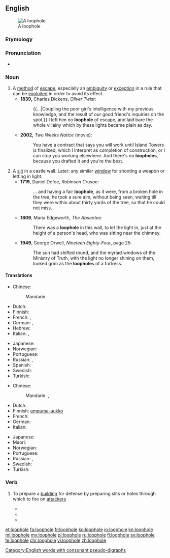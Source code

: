 {{wikipedia}}
==English==
[[File:Caen chato meurtrière.jpg|thumb|A loophole]]

===Etymology===

{{compound|loop|hole}}

===Pronunciation===
* {{IPA|/ˈluːphəʊl/}}

===Noun===
{{en-noun}}

# A [[method]] of [[escape]], especially an [[ambiguity]] or [[exception]] in a rule that can be [[exploit]]ed in order to avoid its effect.
#* '''1839,''' Charles Dickens, ''Oliver Twist'':
#*: {{...|Coupling the poor girl's intelligence with my previous knowledge, and the result of our good friend's inquiries on the spot,}} I left him no '''loophole''' of escape, and laid bare the whole villainy which by these lights became plain as day.
#* '''2002,''' ''Two Weeks Notice'' (movie):
#*: You have a contract that says you will work until Island Towers is finalized, which I interpret as completion of construction, or I can stop you working elsewhere. And there's no '''loopholes''', because you drafted it and you're the best.
# A [[slit]] in a castle wall. Later: any similar [[window]] for shooting a weapon or letting in light.
#* '''1719''', Daniel Defoe, ''Robinson Crusoe'':
#*: ... and having a fair '''loophole''', as it were, from a broken hole in the tree, he took a sure aim, without being seen, waiting till they were within about thirty yards of the tree, so that he could not miss.
#* '''1809''', Maria Edgeworth, ''The Absentee'':
#*: There was a '''loophole''' in this wall, to let the light in, just at the height of a person's head, who was sitting near the chimney.
#* '''1949''', George Orwell, ''Nineteen Eighty-Four'', page 25:
#*: The sun had shifted round, and the myriad windows of the Ministry of Truth, with the light no longer shining on them, looked grim as the '''loophole'''s of a fortress.

====Translations====
{{trans-top|method of escape}}
* Chinese:
*: Mandarin: {{t|cmn|漏洞|tr=lòudòng|sc=Hani}}
* Dutch: {{t+|nl|achterdeur}}
* Finnish: {{t-|fi|porsaanreikä}}
* French: {{t+|fr|échappatoire|f}}, {{t+|fr|brèche|f}}
* German: {{t+|de|Ausflucht|f}}, {{t-|de|Hintertürchen|n}}
* Hebrew: {{t-|he|פרצה|tr=pirtsa}}
* Italian: {{t-|it|scappatoia|f}}, {{t+|it|cavillo|m}}
{{trans-mid}}
* Japanese: {{t-|ja|抜け道|tr=ぬけみち, nukemichi|sc=Jpan}}
* Norwegian: {{t-|no|smutthull|n}}
* Portuguese: {{t+|pt|brecha}}
* Russian: {{t+|ru|лазейка|f|tr=lazéjka}}, {{t+|ru|увёртка|f|tr=uvjórtka}}
* Spanish: {{t-|es|escapatoria|f}}
* Swedish: {{t+|sv|kryphål|n}}
* Turkish: {{t+|tr|kaçamak}}
{{trans-bottom}}

{{trans-top|slit in a castle wall}}
* Chinese:
*: Mandarin: {{t|cmn|槍眼|sc=Hani}}, {{t|cmn|枪眼|tr=qiāngyǎn|sc=Hani}}
* Dutch: {{t-|nl|schietgat|n}}
* Finnish: [[ampuma-aukko]]
* French: {{t+|fr|meurtrière|f}}
* German: {{t+|de|Schießscharte|f}}
* Italian: {{t+|it|feritoia|f}}
{{trans-mid}}
* Japanese: {{t-|ja|銃眼|tr=じゅうがん, jūgan|sc=Jpan}}
* Maori: {{t|mi|whakarua kōtare}}
* Norwegian: {{t-|no|skyteskår|n}}
* Portuguese: {{t+|pt|seteira|f}}
* Russian: {{t+|ru|амбразура|f|tr=ambrazúra}}, {{t+|ru|бойница|f|tr=bojníca}}
* Swedish: {{t-|sv|skottglugg|c}}
* Turkish: {{t+|tr|mazgal}}
{{trans-bottom}}

===Verb===
{{en-verb|loophol|ed}}

# {{context|military|lang=en}} To prepare a [[building]] for defense by preparing slits or holes through which to fire on [[attacker]]s
#* {{quote-book|year=1896|author=Arthur Conan Doyle|title=The Exploits Of Brigadier Gerard|chapter=|edition=|url=http://www.gutenberg.org/etext/11247
|passage=The lower windows were barricaded, and the whole building '''loopholed''' for musketry fire. }}
#* {{quote-book|year=1907|author=A. E. W. Mason|title=The Broken Road|chapter=|edition=|url=http://www.gutenberg.org/etext/10755
|passage=The doors were barricaded, the shutters closed upon the windows and '''loopholed''', and provisions were brought in from the outhouses. }}
#* {{quote-book|year=1915|author=W. H. L. Watson|title=Adventures of a Despatch Rider|chapter=|edition=|url=http://www.gutenberg.org/etext/16868
|passage=The Germans were '''loopholing''' it for defence. }}

[[Category:English words with consonant pseudo-digraphs]]

[[et:loophole]]
[[fa:loophole]]
[[fr:loophole]]
[[ko:loophole]]
[[io:loophole]]
[[kn:loophole]]
[[ml:loophole]]
[[my:loophole]]
[[pl:loophole]]
[[ru:loophole]]
[[fi:loophole]]
[[sv:loophole]]
[[te:loophole]]
[[chr:loophole]]
[[vi:loophole]]
[[zh:loophole]]